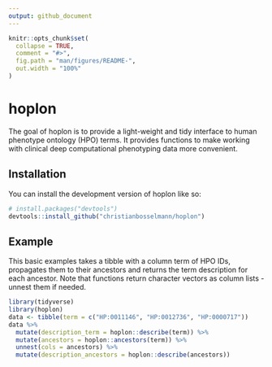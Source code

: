 ```yaml
---
output: github_document
---
```

```r
knitr::opts_chunk$set(
  collapse = TRUE,
  comment = "#>",
  fig.path = "man/figures/README-",
  out.width = "100%"
)
```

# hoplon

<!-- badges: start -->
<!-- badges: end -->

The goal of hoplon is to provide a light-weight and tidy interface to human phenotype ontology (HPO) terms. It provides functions to make working with clinical deep computational phenotyping data more convenient.

## Installation

You can install the development version of hoplon like so:

``` r
# install.packages("devtools")
devtools::install_github("christianbosselmann/hoplon")
```

## Example

This basic examples takes a tibble with a column term of HPO IDs, propagates them to their ancestors and returns the term description for each ancestor. Note that functions return character vectors as column lists - unnest them if needed.

```r
library(tidyverse)
library(hoplon)
data <- tibble(term = c("HP:0011146", "HP:0012736", "HP:0000717"))
data %>%
  mutate(description_term = hoplon::describe(term)) %>%
  mutate(ancestors = hoplon::ancestors(term)) %>% 
  unnest(cols = ancestors) %>%
  mutate(description_ancestors = hoplon::describe(ancestors)) 
  
```
